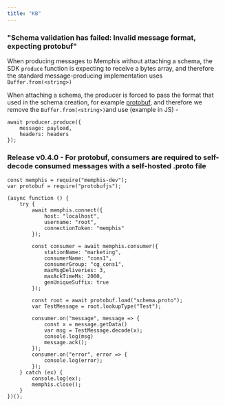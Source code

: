 ```yaml
---
title: "KB"
---
```


### "Schema validation has failed: Invalid message format, expecting protobuf"

When producing messages to Memphis without attaching a schema, the SDK `produce`
function is expecting to receive a bytes array, and therefore the standard
message-producing implementation uses `Buffer.from(<string>)`

When attaching a schema, the producer is forced to pass the format that used in
the schema creation, for example
[protobuf](/memphis/schemaverse/getting-started), and therefore we remove the
`Buffer.from(<string>)`and use (example in JS) -

```
await producer.produce({
    message: payload,
    headers: headers
});
```

### Release v0.4.0 - For protobuf, consumers are required to self-decode consumed messages with a self-hosted .proto file

```
const memphis = require("memphis-dev");
var protobuf = require("protobufjs");

(async function () {
    try {
        await memphis.connect({
            host: "localhost",
            username: "root",
            connectionToken: "memphis"
        });

        const consumer = await memphis.consumer({
            stationName: "marketing",
            consumerName: "cons1",
            consumerGroup: "cg_cons1",
            maxMsgDeliveries: 3,
            maxAckTimeMs: 2000,
            genUniqueSuffix: true
        });

        const root = await protobuf.load("schema.proto");
        var TestMessage = root.lookupType("Test");

        consumer.on("message", message => {
            const x = message.getData()
            var msg = TestMessage.decode(x);
            console.log(msg)
            message.ack();
        });
        consumer.on("error", error => {
            console.log(error);
        });
    } catch (ex) {
        console.log(ex);
        memphis.close();
    }
})();
```
